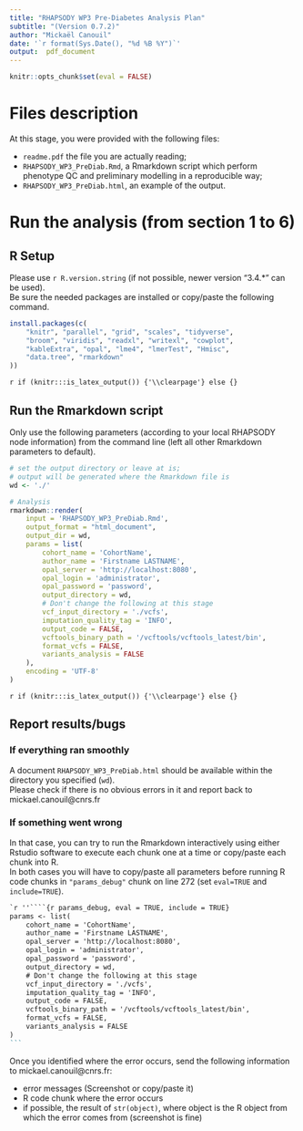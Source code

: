 ```yaml
---
title: "RHAPSODY WP3 Pre-Diabetes Analysis Plan"
subtitle: "(Version 0.7.2)"
author: "Mickaël Canouil"
date: '`r format(Sys.Date(), "%d %B %Y")`'
output:  pdf_document
---
```


```r
knitr::opts_chunk$set(eval = FALSE)
```

# Files description
At this stage, you were provided with the following files:

  * `readme.pdf` the file you are actually reading;
  * `RHAPSODY_WP3_PreDiab.Rmd`, a Rmarkdown script which perform phenotype QC and preliminary modelling in a reproducible way;
  * `RHAPSODY_WP3_PreDiab.html`, an example of the output.

# Run the analysis (from section 1 to 6)
## R Setup
Please use `r R.version.string` (if not possible, newer version "3.4.*" can be used).  
Be sure the needed packages are installed or copy/paste the following command.
```r
install.packages(c(
	"knitr", "parallel", "grid", "scales", "tidyverse", 
	"broom", "viridis", "readxl", "writexl", "cowplot", 
	"kableExtra", "opal", "lme4", "lmerTest", "Hmisc", 
	"data.tree", "rmarkdown"
))
```

`r if (knitr:::is_latex_output()) {'\\clearpage'} else {}`

## Run the Rmarkdown script
Only use the following parameters (according to your local RHAPSODY node information) from the command line (left all other Rmarkdown parameters to default).
```r
# set the output directory or leave at is; 
# output will be generated where the Rmarkdown file is
wd <- './' 

# Analysis
rmarkdown::render(
	input = 'RHAPSODY_WP3_PreDiab.Rmd', 
	output_format = "html_document", 
	output_dir = wd,
	params = list(
		cohort_name = 'CohortName',
		author_name = 'Firstname LASTNAME',
		opal_server = 'http://localhost:8080',
		opal_login = 'administrator',
		opal_password = 'password',
		output_directory = wd,
		# Don't change the following at this stage
		vcf_input_directory = './vcfs',
		imputation_quality_tag = 'INFO', 
		output_code = FALSE, 
		vcftools_binary_path = '/vcftools/vcftools_latest/bin', 
		format_vcfs = FALSE,
		variants_analysis = FALSE
	),
	encoding = 'UTF-8'
)
```

`r if (knitr:::is_latex_output()) {'\\clearpage'} else {}`

## Report results/bugs

### If everything ran smoothly
A document `RHAPSODY_WP3_PreDiab.html` should be available within the directory you specified (`wd`).  
Please check if there is no obvious errors in it and report back to mickael.canouil@cnrs.fr

### If something went wrong
In that case, you can try to run the Rmarkdown interactively using either Rstudio software to execute each chunk one at a time or copy/paste each chunk into R.  
In both cases you will have to copy/paste all parameters before running R code chunks in `"params_debug"` chunk on line 272 (set `eval=TRUE` and `include=TRUE`).

````markdown
`r ''````{r params_debug, eval = TRUE, include = TRUE}
params <- list(
	cohort_name = 'CohortName',
	author_name = 'Firstname LASTNAME',
	opal_server = 'http://localhost:8080',
	opal_login = 'administrator',
	opal_password = 'password',
	output_directory = wd,
	# Don't change the following at this stage
	vcf_input_directory = './vcfs',
	imputation_quality_tag = 'INFO',
	output_code = FALSE,
	vcftools_binary_path = '/vcftools/vcftools_latest/bin', 
	format_vcfs = FALSE,
	variants_analysis = FALSE
)
```
````

Once you identified where the error occurs, send the following information to mickael.canouil@cnrs.fr:

  * error messages (Screenshot or copy/paste it)
  * R code chunk where the error occurs
  * if possible, the result of `str(object)`, where object is the R object from which the error comes from (screenshot is fine)


